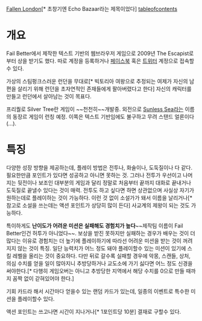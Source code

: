 [http://fallenlondon.storynexus.com/ Fallen London][* 초창기엔 Echo Bazaar라는 제목이었다]
[[tableofcontents]]
= 개요 =
Fail Better에서 제작한 텍스트 기반의 웹브라우저 게임으로 2009년 The Escapist로부터 상을 받기도 했다.  따로 계정을 등록하거나 [[페이스북]] 혹은 [[트위터]] 계정으로 접속할수 있다.

가상의 스팀펑크스러운 런던을 무대로[* 빅토리아 여왕으로 추정되는 여제가 자신의 남편을 살리기 위해 런던을 초자연적인 존재들에게 팔아버렸다고 한다] 자신의 캐릭터를 만들고 런던에서 살아남는 것이 목표다.

프리퀄로 Silver Tree란 게임이 ~~천천히~~개발중.
외전으로 [[Sunless Sea]]라는 이름의 동장르 게임이 런칭 예정. 이쪽은 텍스트 기반임에도 불구하고 무려 스탠드 얼론이다(...).

= 특징 =
다양한 성장 방향을 제공하는데, 플레이 방법은 전투나, 화술이나, 도둑질이나 다 같다.  필요한만큼 포인트가 있다면 성공하고 아니면 못하는 것.  그러나 전투가 우선이고 나머지는 뒷전이나 보조인 대부분의 게임과 달리 정말로 처음부터 끝까지 대화로 끝내거나 도둑질로 끝낼수 있다는 것이 매력.  전투도 하고 싶다면 하면 상관없으며 사실상 자기가 원하는데로 플레이하는 것이 가능하다.  이런 것 없이 소설가가 돼서 이름을 날리거나[* 참고로 소설을 쓰는데는 액션 포인트가 상당히 많이 든다] 사교계의 제왕이 되는 것도 가능하다.

특이하게도 '''난이도가 어려운 미션은 실패해도 경험치가 높다'''~~제작팀 이름이 Fail Better인건 허투가 아니었다~~.  보상을 받진 못하지만 실패하는 경우가 배우는 것이 더 많다는 이유로 경험치는 더 높기에 플레이하기에 따라선 어려운 미션을 받는 것이 꺼려지지 않는 것이 특징.  일단 능력치가 어느 정도 돼야 플레이할수 있는 미션이 있기에 스킬 레벨을 올리는 것이 중요하다. 다만 뒤로 갈수록 실패할 경우에 악몽, 스캔들, 상처, 의심 수치를 얻을 일이 많아지니 추방당하거나 교도소에 가기 싫다면 어느 정도 신경을 써야한다.[* 다행히 게임오버는 아니고 추방당한 지역에서 해당 수치를 0으로 만들 때까지 꼼짝 없이 갇혀있어야 한다.]

기회 카드라 해서 시간마다 얻을수 있는 랜덤 카드가 있는데, 일종의 이벤트로 특수한 미션을 플레이할수 있다.

액션 포인트는 쓰고나면 시간이 지나거나[* 1포인트당 10분] 결재로 구할수 있다.  
